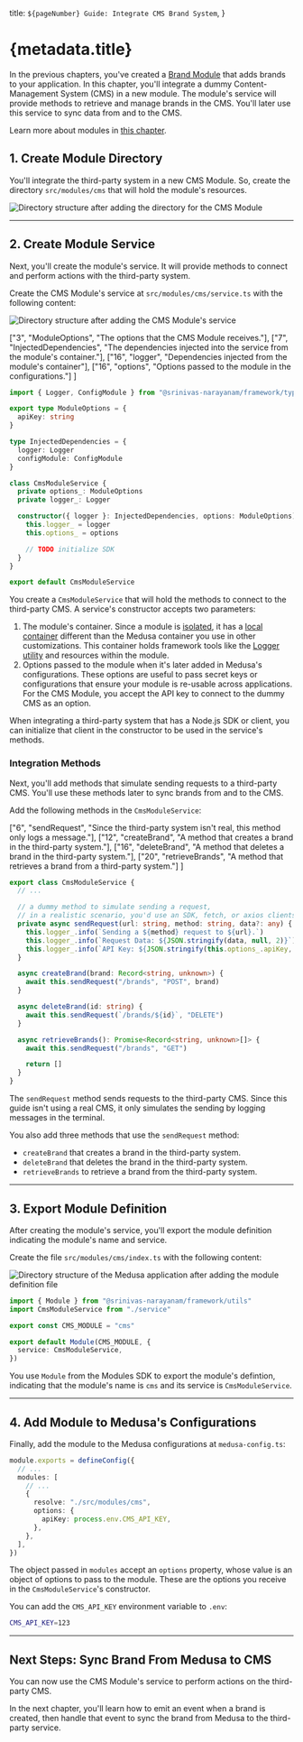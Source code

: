 
  title: `${pageNumber} Guide: Integrate CMS Brand System`,
}

# {metadata.title}

In the previous chapters, you've created a [Brand Module](../../custom-features/module/page.mdx) that adds brands to your application. In this chapter, you'll integrate a dummy Content-Management System (CMS) in a new module. The module's service will provide methods to retrieve and manage brands in the CMS. You'll later use this service to sync data from and to the CMS.

<Note>

Learn more about modules in [this chapter](../../../fundamentals/modules/page.mdx).

</Note>

## 1. Create Module Directory

You'll integrate the third-party system in a new CMS Module. So, create the directory `src/modules/cms` that will hold the module's resources.

![Directory structure after adding the directory for the CMS Module](https://res.cloudinary.com/dza7lstvk/image/upload/v1733492447/Medusa%20Book/cms-dir-overview-1_gasguk.jpg)

---

## 2. Create Module Service

Next, you'll create the module's service. It will provide methods to connect and perform actions with the third-party system.

Create the CMS Module's service at `src/modules/cms/service.ts` with the following content:

![Directory structure after adding the CMS Module's service](https://res.cloudinary.com/dza7lstvk/image/upload/v1733492583/Medusa%20Book/cms-dir-overview-2_zwcwh3.jpg)

  ["3", "ModuleOptions", "The options that the CMS Module receives."],
  ["7", "InjectedDependencies", "The dependencies injected into the service from the module's container."],
  ["16", "logger", "Dependencies injected from the module's container"],
  ["16", "options", "Options passed to the module in the configurations."]
]

```ts title="src/modules/cms/service.ts" highlights={serviceHighlights}
import { Logger, ConfigModule } from "@srinivas-narayanam/framework/types"

export type ModuleOptions = {
  apiKey: string
}

type InjectedDependencies = {
  logger: Logger
  configModule: ConfigModule
}

class CmsModuleService {
  private options_: ModuleOptions
  private logger_: Logger

  constructor({ logger }: InjectedDependencies, options: ModuleOptions) {
    this.logger_ = logger
    this.options_ = options

    // TODO initialize SDK
  }
}

export default CmsModuleService
```

You create a `CmsModuleService` that will hold the methods to connect to the third-party CMS. A service's constructor accepts two parameters:

1. The module's container. Since a module is [isolated](../../../fundamentals/modules/isolation/page.mdx), it has a [local container](../../../fundamentals/modules/container/page.mdx) different than the Medusa container you use in other customizations. This container holds framework tools like the [Logger utility](../../../debugging-and-testing/logging/page.mdx) and resources within the module.
2. Options passed to the module when it's later added in Medusa's configurations. These options are useful to pass secret keys or configurations that ensure your module is re-usable across applications. For the CMS Module, you accept the API key to connect to the dummy CMS as an option.

When integrating a third-party system that has a Node.js SDK or client, you can initialize that client in the constructor to be used in the service's methods.

### Integration Methods

Next, you'll add methods that simulate sending requests to a third-party CMS. You'll use these methods later to sync brands from and to the CMS.

Add the following methods in the `CmsModuleService`:

  ["6", "sendRequest", "Since the third-party system isn't real, this method only logs a message."],
  ["12", "createBrand", "A method that creates a brand in the third-party system."],
  ["16", "deleteBrand", "A method that deletes a brand in the third-party system."],
  ["20", "retrieveBrands", "A method that retrieves a brand from a third-party system."]
]

```ts title="src/modules/cms/service.ts" highlights={methodsHighlights}
export class CmsModuleService {
  // ...

  // a dummy method to simulate sending a request,
  // in a realistic scenario, you'd use an SDK, fetch, or axios clients
  private async sendRequest(url: string, method: string, data?: any) {
    this.logger_.info(`Sending a ${method} request to ${url}.`)
    this.logger_.info(`Request Data: ${JSON.stringify(data, null, 2)}`)
    this.logger_.info(`API Key: ${JSON.stringify(this.options_.apiKey, null, 2)}`)
  }

  async createBrand(brand: Record<string, unknown>) {
    await this.sendRequest("/brands", "POST", brand)
  }

  async deleteBrand(id: string) {
    await this.sendRequest(`/brands/${id}`, "DELETE")
  }

  async retrieveBrands(): Promise<Record<string, unknown>[]> {
    await this.sendRequest("/brands", "GET")

    return []
  }
}
```

The `sendRequest` method sends requests to the third-party CMS. Since this guide isn't using a real CMS, it only simulates the sending by logging messages in the terminal.

You also add three methods that use the `sendRequest` method:

- `createBrand` that creates a brand in the third-party system.
- `deleteBrand` that deletes the brand in the third-party system.
- `retrieveBrands` to retrieve a brand from the third-party system.

---

## 3. Export Module Definition

After creating the module's service, you'll export the module definition indicating the module's name and service.

Create the file `src/modules/cms/index.ts` with the following content:

![Directory structure of the Medusa application after adding the module definition file](https://res.cloudinary.com/dza7lstvk/image/upload/v1733492991/Medusa%20Book/cms-dir-overview-3_b0byks.jpg)

```ts title="src/modules/cms/index.ts"
import { Module } from "@srinivas-narayanam/framework/utils"
import CmsModuleService from "./service"

export const CMS_MODULE = "cms"

export default Module(CMS_MODULE, {
  service: CmsModuleService,
})
```

You use `Module` from the Modules SDK to export the module's defintion, indicating that the module's name is `cms` and its service is `CmsModuleService`.

---

## 4. Add Module to Medusa's Configurations

Finally, add the module to the Medusa configurations at `medusa-config.ts`:

```ts title="medusa-config.ts"
module.exports = defineConfig({
  // ...
  modules: [
    // ...
    {
      resolve: "./src/modules/cms",
      options: {
        apiKey: process.env.CMS_API_KEY,
      },
    },
  ], 
})
```

The object passed in `modules` accept an `options` property, whose value is an object of options to pass to the module. These are the options you receive in the `CmsModuleService`'s constructor.

You can add the `CMS_API_KEY` environment variable to `.env`:

```bash
CMS_API_KEY=123
```

---

## Next Steps: Sync Brand From Medusa to CMS

You can now use the CMS Module's service to perform actions on the third-party CMS.

In the next chapter, you'll learn how to emit an event when a brand is created, then handle that event to sync the brand from Medusa to the third-party service.
